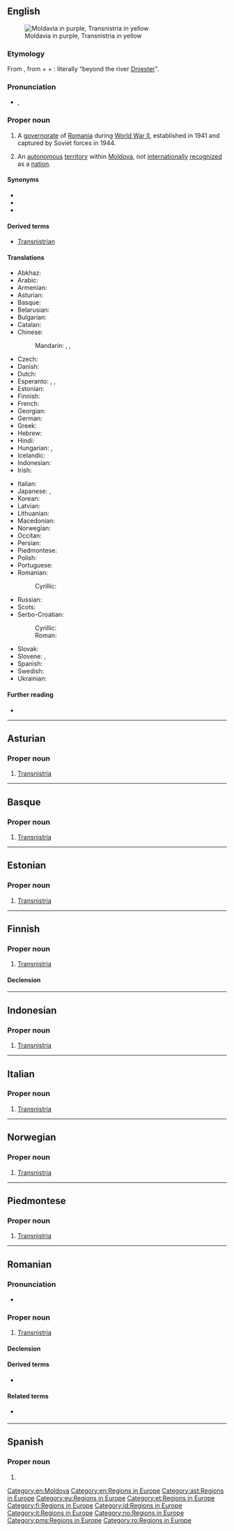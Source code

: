 {{also|Transnístria}}
==English==
[[Image:Transnistria-map.png|thumb|right|Moldavia in purple, Transnistria in yellow]]

===Etymology===
From {{bor|en|ro|Transnistria}}, from {{der|en|la|trans}} + {{der|en|ro|Nistru|t=Dniester}} + {{m|ro|-ia}}: literally “beyond the river [[Dniester]]”. {{etystub|en}}

===Pronunciation===
*{{enPR|trănz-nĭsʹtrē'ə}}, {{IPA|en|/tɹænzˈnɪsˌtɹi.ə/}}

===Proper noun===
{{en-proper noun}}

# {{lb|en|historical}} A [[governorate]] of [[Romania]] during [[World War II]], established in 1941 and captured by Soviet forces in 1944.
# An [[autonomous]] [[territory]] within [[Moldova]], not [[internationally]] [[recognized]] as a [[nation]].

====Synonyms====
* {{l|en|Transdniestria}}
* {{l|en|Trans-Dniester}}
* {{l|en|Pridnestrovie}}

====Derived terms====
* [[Transnistrian]]

====Translations====
{{trans-top|Transnistria, an autonomous territory in Moldova}}
* Abkhaz: {{t|ab|Приднестровиа}}
* Arabic: {{t|ar|تْرَانْسْنِيسْتْرِيَا|f|tr=transnistriyā}}
* Armenian: {{t|hy|Մերձդնեստր}}
* Asturian: {{t|ast|Transnistria|f}}
* Basque: {{t|eu|Transnistria}}
* Belarusian: {{t|be|Прыднястро́ўе|n}}
* Bulgarian: {{t|bg|Приднестро́вие|n}}
* Catalan: {{t+|ca|Transnístria|f}}
* Chinese:
*: Mandarin: {{t|cmn|涅斯特里亞|sc=Hani}}, {{t|cmn|涅斯特里亚|tr=Nièsītèlǐyà|sc=Hani}}, {{t|cmn|德涅斯特河沿岸|tr=Dénièsītèhéyán'àn|sc=Hans}}
* Czech: {{t|cs|Podněstří}}
* Danish: {{t|da|Transnistrien}}
* Dutch: {{t|nl|Trans-Nistrië}}
* Esperanto: {{t|eo|Ĉednestrio}}, {{t|eo|Transdnestrio}}, {{t|eo|Transnistrio}}
* Estonian: {{t|et|Transnistria}}
* Finnish: {{t+|fi|Transnistria}}
* French: {{t+|fr|Transnistrie|f}}
* Georgian: {{t|ka|დნესტრისპირეთი|sc=Geor}}
* German: {{t+|de|Transnistrien|n}}
* Greek: {{t|el|Υπερδνειστερία|f}}
* Hebrew: {{t|he|טרנסניסטריה|f}}
* Hindi: {{t+|hi|ट्रान्सनिस्ट्रिया|m}}
* Hungarian: {{t|hu|Dnyeszter-mellék}}, {{t|hu|Transznisztria}}
* Icelandic: {{t|is|Transnistría|f}}
* Indonesian: {{t|id|Transnistria}}
* Irish: {{t|ga|an Tras-dnístiria|f}}
{{trans-mid}}
* Italian: {{t|it|Transnistria|f}}
* Japanese: {{t|ja|沿ドニエストル共和国|tr=えんドニエストルきょうわこく, En-Doniesutoru kyōwakoku}}, {{t|ja|沿ドニエストル|tr=En-Doniesutoru|sc=Jpan}}
* Korean: {{t+|ko|^트란스니스트리아}}
* Latvian: {{t|lv|Piedņestra|f}}
* Lithuanian: {{t+|lt|Padniestrė|f}}
* Macedonian: {{t|mk|Придњестро́вие|n}}
* Norwegian: {{t|no|Transnistria|n}}
* Occitan: {{t|oc|Transnístria|f}}
* Persian: {{t|fa|ترنسنیستریا|tr=Transnistriyâ|sc=fa-Arab}}
* Piedmontese: {{t|pms|Transnistria|f}}
* Polish: {{t+|pl|Naddniestrze|n}}
* Portuguese: {{t+|pt|Transnístria|f}}
* Romanian: {{t|ro|Transnistria|f}}
*: Cyrillic: {{t|ro|Транснистриа|f|sc=Cyrl}}
* Russian: {{t+|ru|Приднестро́вье|n}}
* Scots: {{t|sco|Transnistrie}}
* Serbo-Croatian:
*: Cyrillic: {{t|sh|Придњестровље|n|sc=Cyrl}}
*: Roman: {{t|sh|Pridnjestrovlje|n}}
* Slovak: {{t|sk|Podnestersko|n}}
* Slovene: {{t|sl|Transnistrija|f}}, {{t|sl|Pridnjestrovje|n}}
* Spanish: {{t|es|Transnistria|f}}
* Swedish: {{t+|sv|Transnistrien}}
* Ukrainian: {{t|uk|Придністро́в'я|n}}
{{trans-bottom}}

====Further reading====
* {{pedialite}}

[[Category:en:Moldova]]
[[Category:en:Regions in Europe]]

----

==Asturian==
{{wikipedia|lang=ast}}

===Proper noun===
{{head|ast|proper noun|g=f}}

# [[#English|Transnistria]]

[[Category:ast:Regions in Europe]]

----

==Basque==
{{wikipedia|lang=eu}}

===Proper noun===
{{eu-proper noun|in}}

# [[#English|Transnistria]]

[[Category:eu:Regions in Europe]]

----

==Estonian==
{{wikipedia|lang=et}}

===Proper noun===
{{head|et|proper noun}}

# [[#English|Transnistria]]

[[Category:et:Regions in Europe]]

----

==Finnish==
{{wikipedia|lang=fi}}

===Proper noun===
{{fi-proper noun}}

# [[#English|Transnistria]]

====Declension====
{{fi-decl-kulkija|n=sg|Transnistri|a}}

[[Category:fi:Regions in Europe]]

----

==Indonesian==
{{wikipedia|lang=id}}

===Proper noun===
{{head|id|proper noun|g=}}

# [[#English|Transnistria]]

[[Category:id:Regions in Europe]]

----

==Italian==
{{wikipedia|lang=it}}

===Proper noun===
{{it-proper noun|f}}

# [[#English|Transnistria]]

[[Category:it:Regions in Europe]]

----

==Norwegian==
{{wikipedia|lang=no}}

===Proper noun===
{{head|no|proper noun|g=n}}

# [[#English|Transnistria]]

[[Category:no:Regions in Europe]]

----

==Piedmontese==
{{wikipedia|lang=pms}}

===Proper noun===
{{head|pms|proper noun|g=f}}

# [[#English|Transnistria]]

[[Category:pms:Regions in Europe]]

----

==Romanian==
{{wikipedia|lang=ro}}

===Pronunciation===
* {{IPA|ro|[transˈni.stri.a]}}

===Proper noun===
{{head|ro|proper noun|g=f}}

# [[#English|Transnistria]]

====Declension====
{{ro-country|gend=f|Transnistriei}}

====Derived terms====
* {{l|ro|transnistrian}}

====Related terms====
* {{l|ro|Nistru}} {{qualifier|river}}

[[Category:ro:Regions in Europe]]

----

==Spanish==
{{wikipedia|lang=es}}

===Proper noun===
{{es-proper noun|f}}

# {{place|pt|breakaway country|c/Moldova|t1=Transnistria}}

{{C|es|Moldova}}